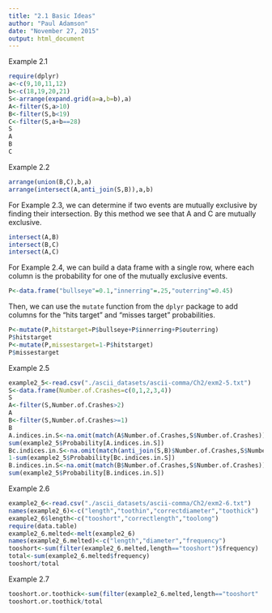 ```yaml
---
title: "2.1 Basic Ideas"
author: "Paul Adamson"
date: "November 27, 2015"
output: html_document
---
```

Example 2.1
```r
require(dplyr)
a<-c(9,10,11,12)
b<-c(18,19,20,21)
S<-arrange(expand.grid(a=a,b=b),a)
A<-filter(S,a>10)
B<-filter(S,b<19)
C<-filter(S,a+b==28)
S
A
B
C
```
Example 2.2
```r
arrange(union(B,C),b,a)
arrange(intersect(A,anti_join(S,B)),a,b)
```
For Example 2.3, we can determine if two events are mutually exclusive by finding
their intersection. By this method we see that A and C are mutually exclusive.
```r
intersect(A,B)
intersect(B,C)
intersect(A,C)
```
For Example 2.4, we can build a data frame with a single row, where each column
is the probability for one of the mutually exclusive events.
```r
P<-data.frame("bullseye"=0.1,"innerring"=.25,"outerring"=0.45)
```
Then, we can use the `mutate` function from the `dplyr` package to add columns
for the "hits target" and "misses target" probabilities.
```r
P<-mutate(P,hitstarget=P$bullseye+P$innerring+P$outerring)
P$hitstarget
P<-mutate(P,missestarget=1-P$hitstarget)
P$missestarget
```
Example 2.5
```r
example2_5<-read.csv("./ascii_datasets/ascii-comma/Ch2/exm2-5.txt")
S<-data.frame(Number.of.Crashes=c(0,1,2,3,4))
S
A<-filter(S,Number.of.Crashes>2)
A
B<-filter(S,Number.of.Crashes>=1)
B
A.indices.in.S<-na.omit(match(A$Number.of.Crashes,S$Number.of.Crashes))
sum(example2_5$Probability[A.indices.in.S])
Bc.indices.in.S<-na.omit(match(anti_join(S,B)$Number.of.Crashes,S$Number.of.Crashes))
1-sum(example2_5$Probability[Bc.indices.in.S])
B.indices.in.S<-na.omit(match(B$Number.of.Crashes,S$Number.of.Crashes))
sum(example2_5$Probability[B.indices.in.S])
```
Example 2.6
```r
example2_6<-read.csv("./ascii_datasets/ascii-comma/Ch2/exm2-6.txt")
names(example2_6)<-c("length","toothin","correctdiameter","toothick")
example2_6$length<-c("tooshort","correctlength","toolong")
require(data.table)
example2_6.melted<-melt(example2_6)
names(example2_6.melted)<-c("length","diameter","frequency")
tooshort<-sum(filter(example2_6.melted,length=="tooshort")$frequency)
total<-sum(example2_6.melted$frequency)
tooshort/total
```
Example 2.7
```r
tooshort.or.toothick<-sum(filter(example2_6.melted,length=="tooshort" | diameter=="toothick")$frequency)
tooshort.or.toothick/total
```
